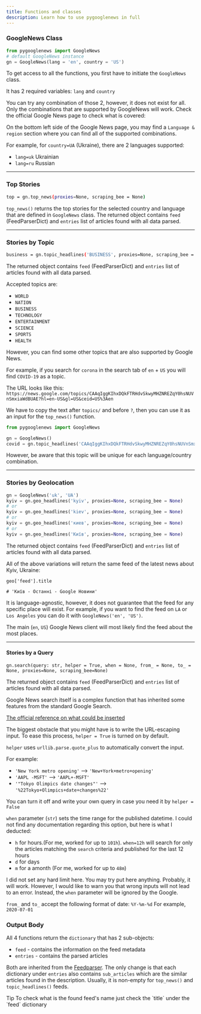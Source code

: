 ```yaml
---
title: Functions and classes
description: Learn how to use pygooglenews in full
---
```


### GoogleNews Class

```python
from pygooglenews import GoogleNews
# default GoogleNews instance
gn = GoogleNews(lang = 'en', country = 'US')
```

To get access to all the functions, you first have to initiate the `GoogleNews`
class.

It has 2 required variables: `lang` and `country`

You can try any combination of those 2, however, it does not exist for all. Only
the combinations that are supported by GoogleNews will work. Check the official
Google News page to check what is covered:

On the bottom left side of the Google News page, you may find a
`Language & region` section where you can find all of the supported
combinations.

For example, for `country=UA` (Ukraine), there are 2 languages supported:

- `lang=uk` Ukrainian
- `lang=ru` Russian

---

### Top Stories

```bash
top = gn.top_news(proxies=None, scraping_bee = None)
```

`top_news()` returns the top stories for the selected country and language that
are defined in `GoogleNews` class. The returned object contains `feed`
(FeedParserDict) and `entries` list of articles found with all data parsed.

---

### Stories by Topic

```bash
business = gn.topic_headlines('BUSINESS', proxies=None, scraping_bee = None)
```

The returned object contains `feed` (FeedParserDict) and `entries` list of
articles found with all data parsed.

Accepted topics are:

- `WORLD`
- `NATION`
- `BUSINESS`
- `TECHNOLOGY`
- `ENTERTAINMENT`
- `SCIENCE`
- `SPORTS`
- `HEALTH`

However, you can find some other topics that are also supported by Google News.

For example, if you search for `corona` in the search tab of `en` + `US` you
will find `COVID-19` as a topic.

The URL looks like this:
`https://news.google.com/topics/CAAqIggKIhxDQkFTRHdvSkwyMHZNREZqY0hsNUVnSmxiaWdBUAE?hl=en-US&gl=US&ceid=US%3Aen`

We have to copy the text after `topics/` and before `?`, then you can use it as
an input for the `top_news()` function.

```python
from pygooglenews import GoogleNews

gn = GoogleNews()
covid = gn.topic_headlines('CAAqIggKIhxDQkFTRHdvSkwyMHZNREZqY0hsNUVnSmxiaWdBUAE')
```

<Warning>
    However, be aware that this topic will be unique for each language/country combination.

</Warning>

---

### Stories by Geolocation

```python
gn = GoogleNews('uk', 'UA')
kyiv = gn.geo_headlines('kyiv', proxies=None, scraping_bee = None)
# or
kyiv = gn.geo_headlines('kiev', proxies=None, scraping_bee = None)
# or
kyiv = gn.geo_headlines('киев', proxies=None, scraping_bee = None)
# or
kyiv = gn.geo_headlines('Київ', proxies=None, scraping_bee = None)
```

The returned object contains `feed` (FeedParserDict) and `entries` list of
articles found with all data parsed.

All of the above variations will return the same feed of the latest news about
Kyiv, Ukraine:

```
geo['feed'].title

# 'Київ - Останні - Google Новини'
```

It is language-agnostic, however, it does not guarantee that the feed for any
specific place will exist. For example, if you want to find the feed on `LA` or
`Los Angeles` you can do it with `GoogleNews('en', 'US')`.

The main (`en`, `US`) Google News client will most likely find the feed about
the most places.

---

#### Stories by a Query

```
gn.search(query: str, helper = True, when = None, from_ = None, to_ = None, proxies=None, scraping_bee=None)
```

The returned object contains `feed` (FeedParserDict) and `entries` list of
articles found with all data parsed.

Google News search itself is a complex function that has inherited some features
from the standard Google Search.

[The official reference on what could be inserted](https://developers.google.com/custom-search/docs/xml_results)

The biggest obstacle that you might have is to write the URL-escaping input. To
ease this process, `helper = True` is turned on by default.

`helper` uses `urllib.parse.quote_plus` to automatically convert the input.

For example:

- `'New York metro opening'` --> `'New+York+metro+opening'`
- `'AAPL -MSFT'` --> `'AAPL+-MSFT'`
- `'"Tokyo Olimpics date changes"'` --> `'%22Tokyo+Olimpics+date+changes%22'`

You can turn it off and write your own query in case you need it by
`helper = False`

`when` parameter (`str`) sets the time range for the published datetime. I could
not find any documentation regarding this option, but here is what I deducted:

- `h` for hours.(For me, worked for up to `101h`). `when=12h` will search for
  only the articles matching the `search` criteria and published for the last 12
  hours
- `d` for days
- `m` for a amonth (For me, worked for up to `48m`)

I did not set any hard limit here. You may try put here anything. Probably, it
will work. However, I would like to warn you that wrong inputs will not lead to
an error. Instead, the `when` parameter will be ignored by the Google.

`from_` and `to_` accept the following format of date: `%Y-%m-%d` For example,
`2020-07-01`

### Output Body

All 4 functions return the `dictionary` that has 2 sub-objects:

- `feed` - contains the information on the feed metadata
- `entries` - contains the parsed articles

Both are inherited from the
[Feedparser](https://github.com/kurtmckee/feedparser). The only change is that
each dictionary under `entries` also contains `sub_articles` which are the
similar articles found in the description. Usually, it is non-empty for
`top_news()` and `topic_headlines()` feeds.

<Tip>
  Tip To check what is the found feed's name just check the `title` under the
  `feed` dictionary
</Tip>
